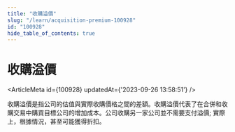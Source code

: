 ```yaml
---
title: "收購溢價"
slug: "/learn/acquisition-premium-100928"
id: "100928"
hide_table_of_contents: true
---
```



# 收購溢價

<ArticleMeta id={100928} updatedAt={'2023-09-26 13:58:51'} />
<div className='border-solid border-b border-t-0 my-4 border-[var(--ifm-color-gray-300)]' />

收購溢價是指公司的估值與實際收購價格之間的差額。收購溢價代表了在合併和收購交易中購買目標公司的增加成本。公司收購另一家公司並不需要支付溢價; 實際上，根據情況，甚至可能獲得折扣。
